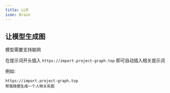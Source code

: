 ```yaml
---
title: LLM
icon: Brain
---
```


## 让模型生成图

模型需要支持联网

在提示词开头插入 `https://import.project-graph.top` 即可自动插入相关提示词

例如:

```
https://import.project-graph.top
帮我随便生成一个人物关系图
```
